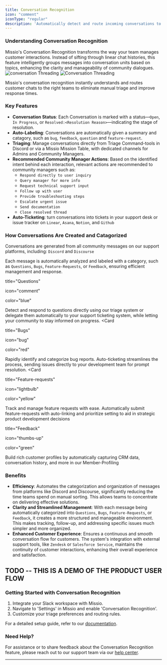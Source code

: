 ```yaml
---
title: Conversation Recognition
icon: "comment"
iconType: "regular"
description: 'Automatically detect and route incoming conversations to the right teams and channels'
---
```


### Understanding Conversation Recognition

Missio's Conversation Recognition transforms the way your team manages customer interactions. Instead of sifting through linear chat histories, this feature intelligently groups messages into conversation units based on topics, enhancing the clarity and manageability of community dialogues.
<img
  className="block dark:hidden"
  src="/images/feature-conversation-threading.svg"
  alt="conversation Threading"
/>
<img
  className="hidden dark:block"
  src="/images/feature-conversation-threading.svg"
  alt="Conversation Threading"
/>

<Tip>Missio's conversation recognition instantly understands and routes customer chats to the right teams to eliminate manual triage and improve response times.</Tip>


### Key Features

- **Conversation Status**: Each Conversation is marked with a status—`Open`, `In Progress`, or `Resolved:<Resolution Reason>`—indicating the stage of resolution.
- **Auto-Labeling**: Conversations are automatically given a summary and catagory, such as `bug`, `feedback`, `question` and `feature-request`.
- **Triaging**: Manage conversations directly from Triage Command-tools in Discord or via a Missio Mission Table, with dedicated channels for Admins and Community Managers.
- **Recommended Community Manager Actions**:  Based on the identified intent behind each interaction, relevant actions are recommended to community managers such as:
  * `Respond directly to user inquiry`
  * `Query manager for more info`
  * `Request technical support input`
  * `Follow up with user`
  * `Provide troubleshooting steps`
  * `Escalate urgent issue`
  * `Send documentation`
  * `Close resolved thread`
- **Auto-Ticketing**: turn conversations into tickets in your support desk or issue tracker on `Linear`, `Asana`, `Notion`, and `Github`




### How Conversations Are Created and Catagorized

Conversations are generated from all community messages on our support platforms, including: `Discord` and `Discourse`

Each message is automatically analyzed and labeled with a category, such as `Questions`, `Bugs`, `Feature-Requests`, or `Feedback`, ensuring efficient management and response.

<CardGroup cols={2}>
  <Card

  title="Questions"

  icon="comment"

  color="blue"
  >
  Detect and respond to questions directly using our triage system or delegate them automatically to your support ticketing system, while letting your community to stay informed on progress.
  </Card>
  <Card

  title="Bugs"

  icon="bug"

  color="red"
  >
  Rapidly identify and categorize bug reports. Auto-ticketing streamlines the process, sending issues directly to your development team for prompt resolution.
  </Card>
  <Card

  title="Feature-requests"

  icon="lightbulb"


  color="yellow"
  >
  Track and manage feature requests with ease. Automatically submit feature-requests with auto-linking and prioritize setting to aid in strategic product development decisions

  </Card>
  <Card

  title="Feedback"

  icon="thumbs-up"

  color="green"
  >
  Build rich customer profiles by automatically capturing CRM data, conversation history, and more in our Member-Profiling

  </Card>
</CardGroup>


### Benefits

- **Efficiency**: Automates the categorization and organization of messages from platforms like Discord and Discourse, significantly reducing the time teams spend on manual sorting. This allows teams to concentrate on delivering effective solutions.
- **Clarity and Streamlined Management**: With each message being automatically categorized into `Questions`, `Bugs`, `Feature-Requests`, or `Feedback`, it creates a more structured and manageable environment. This makes tracking, follow-up, and addressing specific issues much simpler and more organized.
- **Enhanced Customer Experience**: Ensures a continuous and smooth conversation flow for customers. The system's integration with external support tools, like `Zendesk` or `Salesforce Service`, maintains the continuity of customer interactions, enhancing their overall experience and satisfaction.

## TODO -- THIS IS A DEMO OF THE PRODUCT USER FLOW
### Getting Started with Conversation Recognition

1. Integrate your Slack workspace with Missio.
2. Navigate to 'Settings' in Missio and enable 'Conversation Recognition'.
3. Customize your triage preferences and routing rules.

For a detailed setup guide, refer to our [documentation](https://mintlify.com/docs/conversation-recognition/setup).

### Need Help?

For assistance or to share feedback about the Conversation Recognition feature, please reach out to our support team via our [help center](https://mintlify.com/support).

---
